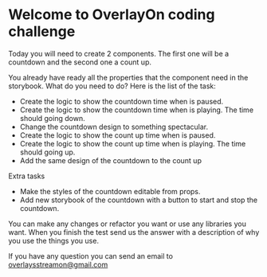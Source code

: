 
<Meta title="Example/Introduction" />

# Welcome to OverlayOn coding challenge

Today you will need to create 2 components. The first one will be a countdown and the second one a count up.

You already have ready all the properties that the component need in the storybook. What do you need to do? Here is the list of the task:
- Create the logic to show the countdown time when is paused.
- Create the logic to show the countdown time when is playing. The time should going down.
- Change the countdown design to something spectacular.
- Create the logic to show the count up time when is paused.
- Create the logic to show the count up time when is playing. The time should going up.
- Add the same design of the countdown to the count up

Extra tasks
- Make the styles of the countdown editable from props.
- Add new storybook of the countdown with a button to start and stop the countdown.

You can make any changes or refactor you want or use any libraries you want. When you finish the test send us the answer with a description of why you use the things you use.

If you have any question you can send an email to overlaysstreamon@gmail.com